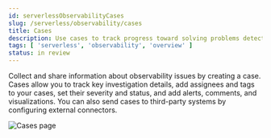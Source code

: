 ```yaml
---
id: serverlessObservabilityCases
slug: /serverless/observability/cases
title: Cases
description: Use cases to track progress toward solving problems detected in Elastic Observability.
tags: [ 'serverless', 'observability', 'overview' ]
status: in review
---
```




<InReview />

Collect and share information about observability issues by creating a case.
Cases allow you to track key investigation details,
add assignees and tags to your cases, set their severity and status, and add alerts,
comments, and visualizations. You can also send cases to third-party systems by
<DocLink id="serverlessObservabilitySendCasesToAnExternalSystem">configuring external connectors</DocLink>.

![Cases page](../images/cases.png)

<Feedback slug="/serverless/observability/cases" filepath="docs/cases/cases.mdx" />
